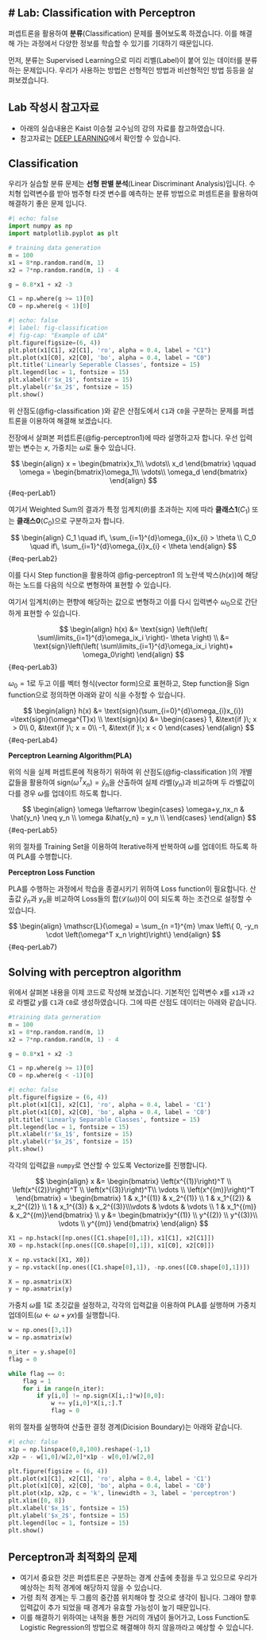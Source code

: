# Lab: Classification with Perceptron
---

퍼셉트론을 활용하여 **분류**(Classification) 문제를 풀어보도록 하겠습니다. 이를 해결해 가는 과정에서 다양한 정보를 학습할 수 있기를 기대하기 때문입니다.

먼저, 분류는 Supervised Learning으로 미리 리벨(Label)이 붙어 있는 데이터를 분류하는 문제입니다. 우리가 사용하는 방법은 선형적인 방법과 비선형적인 방법 등등을 살펴보겠습니다.

::: {.callout-tip}
## Lab 작성시 참고자료
-   아래의 실습내용은 Kaist 이승철 교수님의 강의 자료를 참고하였습니다.
-   참고자료는 [DEEP LEARNING](https://iai.postech.ac.kr/teaching/deep-learning)에서 확인할 수 있습니다.
:::

## Classification

우리가 실습할 분류 문제는 **선형 판별 분석**(Linear Discriminant Analysis)입니다. 수치형 입력변수를 받아 범주형 타겟 변수를 예측하는 분류 방법으로 퍼셈트론을 활용하여 해결하기 좋은 문제 입니다.

``` python
#| echo: false
import numpy as np
import matplotlib.pyplot as plt

# training data generation
m = 100
x1 = 8*np.random.rand(m, 1)
x2 = 7*np.random.rand(m, 1) - 4

g = 0.8*x1 + x2 -3

C1 = np.where(g >= 1)[0]
C0 = np.where(g < 1)[0]
```

```python
#| echo: false
#| label: fig-classification
#| fig-cap: "Example of LDA"
plt.figure(figsize=(6, 4))
plt.plot(x1[C1], x2[C1], 'ro', alpha = 0.4, label = "C1")
plt.plot(x1[C0], x2[C0], 'bo', alpha = 0.4, label = "C0")
plt.title('Linearly Seperable Classes', fontsize = 15)
plt.legend(loc = 1, fontsize = 15)
plt.xlabel(r'$x_1$', fontsize = 15)
plt.ylabel(r'$x_2$', fontsize = 15)
plt.show()
```

위 산점도(@fig-classification )와 같은 산점도에서 `C1`과 `C0`을 구분하는 문제를 퍼셉트론을 이용하여 해결해 보겠습니다.

전장에서 살펴본 퍼셉트론(@fig-perceptron1)에 따라 설명하고자 합니다. 우선 입력받는 변수는 $x$, 가중치는 $\omega$로 둘수 있습니다.

$$ 
\begin{align}
x = \begin{bmatrix}x_1\\ \vdots\\ x_d \end{bmatrix} \qquad
\omega = \begin{bmatrix}\omega_1\\ \vdots\\ \omega_d \end{bmatrix}
\end{align} 
$$ {#eq-perLab1}

여기서 Weighted Sum의 결과가 특정 임계치($\theta$)를 초과하는 지에 따라 **클래스1**($C_1$) 또는 **클래스0**($C_0$)으로 구분하고자 합니다.

$$ 
\begin{align}
C_1 \quad if\, \sum_{i=1}^{d}\omega_{i}x_{i} > \theta \\
C_0 \quad if\, \sum_{i=1}^{d}\omega_{i}x_{i} < \theta
\end{align} 
$$ {#eq-perLab2}


이를 다시 Step function을 활용하여 @fig-perceptron1 의 노란색 박스($h(x)$)에 해당하는 노드를 다음의 식으로 변형하여 표현할 수 있습니다.

여기서 임계치($\theta$)는 편향에 해당하는 값으로 변형하고 이를 다시 입력변수 $\omega_0$으로 간단하게 표현할 수 있습니다.

$$ 
\begin{align}
h(x) &= \text{sign} \left(\left( \sum\limits_{i=1}^{d}\omega_ix_i \right)- \theta \right) \\
&= \text{sign}\left(\left( \sum\limits_{i=1}^{d}\omega_ix_i \right)+ \omega_0\right)
\end{align} 
$$ {#eq-perLab3}

$\omega_0=1$로 두고 이를 벡터 형식(vector form)으로 표현하고, Step function을 Sign function으로 정의하면 아래와 같이 식을 수정할 수 있습니다.

$$ 
\begin{align}
h(x) &= \text{sign}(\sum_{i=0}^{d}\omega_{i}x_{i}) 
=\text{sign}(\omega^{T}x) \\
\text{sign}(x) &= \begin{cases}
1, &\text{if }\; x > 0\\
0, &\text{if }\; x = 0\\
-1, &\text{if }\; x < 0
\end{cases}
\end{align} 
$$ {#eq-perLab4}

**Perceptron Learning Algorithm(PLA)**

위의 식을 실제 퍼셉트론에 적용하기 위하여 위 산점도(@fig-classification )의 개별 값들을 활용하여 $\text{sign}(\omega^Tx_n) = \hat{y}_n$을 산출하여 실제 라벨($y_n$)과 비교하며 두 라벨값이 다를 경우 $\omega$를 업데이트 하도록 합니다.

$$
\begin{align}
\omega \leftarrow 
\begin{cases}
\omega+y_nx_n & \hat{y_n} \neq y_n \\
\omega &\hat{y_n} = y_n \\
\end{cases}
\end{align}
$$  {#eq-perLab5}

위의 절차를 Training Set을 이용하여 Iterative하게 반복하여 $\omega$를 업데이트 하도록 하여 PLA를 수행합니다.

**Perceptron Loss Function**

PLA를 수행하는 과정에서 학습을 종결시키기 위하여 Loss function이 필요합니다. 산출값 $\hat{y}_n$과 $y_n$을 비교하여 Loss들의 합($\mathscr{L}(\omega)$)이 0이 되도록 하는 조건으로 설정할 수 있습니다.

$$
\begin{align}
\mathscr{L}(\omega) = \sum_{n =1}^{m} \max \left\{ 0, -y_n \cdot \left(\omega^T x_n \right)\right\}
\end{align}
$$  {#eq-perLab7}


## Solving with perceptron algorithm

위에서 살펴본 내용을 이제 코드로 작성해 보겠습니다. 기본적인 입력변수 $x$를 `x1`과 `x2`로 라벨값 $y$를 `C1`과 `C0`로 생성하였습니다. 그에 따른 산점도 데이터는 아래와 같습니다.

``` python
#training data gerneration
m = 100
x1 = 8*np.random.rand(m, 1)
x2 = 7*np.random.rand(m, 1) - 4

g = 0.8*x1 + x2 -3

C1 = np.where(g >= 1)[0]
C0 = np.where(g < -1)[0]
```

``` python
#| echo: false
plt.figure(figsize = (6, 4))
plt.plot(x1[C1], x2[C1], 'ro', alpha = 0.4, label = 'C1')
plt.plot(x1[C0], x2[C0], 'bo', alpha = 0.4, label = 'C0')
plt.title('Linearly Separable Classes', fontsize = 15)
plt.legend(loc = 1, fontsize = 15)
plt.xlabel(r'$x_1$', fontsize = 15)
plt.ylabel(r'$x_2$', fontsize = 15)
plt.show()
```

각각의 입력값을 `numpy`로 연산할 수 있도록 Vectorize를 진행합니다.

$$
\begin{align}
x &= \begin{bmatrix} \left(x^{(1)}\right)^T \\ \left(x^{(2)}\right)^T \\ \left(x^{(3)}\right)^T\\ \vdots \\ \left(x^{(m)}\right)^T \end{bmatrix} = \begin{bmatrix} 1 & x_1^{(1)} & x_2^{(1)} \\ 1 & x_1^{(2)} & x_2^{(2)} \\ 1 & x_1^{(3)} & x_2^{(3)}\\\vdots & \vdots & \vdots \\ 1 & x_1^{(m)} & x_2^{(m)}\end{bmatrix} \\
y &= \begin{bmatrix}y^{(1)} \\ y^{(2)} \\ y^{(3)}\\ \vdots \\ y^{(m)} \end{bmatrix}
\end{align}
$$

```python
X1 = np.hstack([np.ones([C1.shape[0],1]), x1[C1], x2[C1]])
X0 = np.hstack([np.ones([C0.shape[0],1]), x1[C0], x2[C0]])

X = np.vstack([X1, X0])
y = np.vstack([np.ones([C1.shape[0],1]), -np.ones([C0.shape[0],1])])

X = np.asmatrix(X)
y = np.asmatrix(y)
```

가중치 $\omega$를 1로 초깃값을 설정하고, 각각의 입력값을 이용하여 PLA를 실행하며 가중치 업데이트($\omega \leftarrow \omega + yx$)를 실행합니다.

``` python
w = np.ones([3,1])
w = np.asmatrix(w)

n_iter = y.shape[0]
flag = 0

while flag == 0:
    flag = 1
    for i in range(n_iter):
        if y[i,0] != np.sign(X[i,:]*w)[0,0]:
            w += y[i,0]*X[i,:].T
            flag = 0
```

위의 절차를 실행하여 산출한 결정 경계(Dicision Boundary)는 아래와 같습니다. 

``` python
#| echo: false
x1p = np.linspace(0,8,100).reshape(-1,1)
x2p = - w[1,0]/w[2,0]*x1p - w[0,0]/w[2,0]

plt.figure(figsize = (6, 4))
plt.plot(x1[C1], x2[C1], 'ro', alpha = 0.4, label = 'C1')
plt.plot(x1[C0], x2[C0], 'bo', alpha = 0.4, label = 'C0')
plt.plot(x1p, x2p, c = 'k', linewidth = 3, label = 'perceptron')
plt.xlim([0, 8])
plt.xlabel('$x_1$', fontsize = 15)
plt.ylabel('$x_2$', fontsize = 15)
plt.legend(loc = 1, fontsize = 15)
plt.show()
```

::: {.callout-warning}
## Perceptron과 최적화의 문제
-   여기서 중요한 것은 퍼셉트론은 구분하는 경계 산출에 촛점을 두고 있으므로 우리가 예상하는 최적 경계에 해당하지 않을 수 있습니다.
-   가령 최적 경계는 두 그룹의 중간쯤 위치해야 할 것으로 생각이 됩니다. 그래야 향후 입력값이 추가 되었을 때 경계가 유효할 가능성이 높기 때문입니다.
-   이를 해결하기 위하여는 내적을 통한 거리의 개념이 들어가고, Loss Function도 Logistic Regression의 방법으로 해결해야 하지 않을까라고 예상할 수 있습니다.
:::